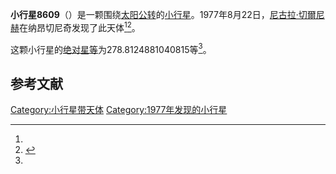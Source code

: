 {{Infobox planet
| bgcolour = #FFFFC0
| name = 8609 Shuvalov
| symbol = 
| image = 
| caption = 
| discovery = yes
| discovery_ref = 
| discoverer = [[尼古拉·切爾尼赫|尼古拉·切爾尼赫]]
| discovery_site = [[纳昂切尼奇|纳昂切尼奇]] 
| discovered = 1977年8月22日
| designations = yes
| mp_name = 
| named_after = 
| alt_names = 1977 QH3/ 1992 SJ13
| mp_category = [[主带小行星|主带小行星]]
| orbit_ref = <ref name="a">[http://ssd.jpl.nasa.gov/sbdb.cgi?sstr=8609 8609 Shuvalov] {{Wayback|url=http://ssd.jpl.nasa.gov/sbdb.cgi?sstr=8609 |date=20140925074055 }}，小行星數據庫瀏覽器（JPL Small-Body Database Browser）－[[美国国家航空航天局|美国国家航空航天局]]喷气推进实验室</ref>
| epoch = 2456400.5 (2013年4月18日更新)
| aphelion = {{convert|3.105897146128457|AU|km|3|abbr=on|lk=out}}
| perihelion = {{convert|1.712884176207079|AU|km|3|abbr=on}}
| semimajor = {{convert|2.409390661167768|AU|km|3|abbr=on}}
| eccentricity = 0.289079931
| period = 1366.026929 [[日|日]]<br />3.74[[儒略年|儒略年]]
| avg_speed = 
| inclination = 9.136640974158311
| asc_node = 127.338094020181
| mean_anomaly = 
| arg_peri = 278.8124881040815
| satellites = 
| physical_characteristics = yes
| dimensions = 
| mass = 
| density = 
| surface_grav = 
| escape_velocity = 
| sidereal_day = 
| axial_tilt = 
| pole_ecliptic_lat = 
| pole_ecliptic_lon = 
| albedo = 
| temperatures= 
| temp_name1 = 
| mean_temp_1 = 
| max_temp_1 = 
| temp_name2 = 
| max_temp_2 = 
| spectral_type = 
| abs_magnitude = 278.8124881040815
}}

'''小行星8609'''（{{lang-en|8609 Shuvalov}}）是一颗围绕[[太阳|太阳]][[公转|公转]]的[[小行星|小行星]]。1977年8月22日，[[尼古拉·切爾尼赫|尼古拉·切爾尼赫]]在纳昂切尼奇发现了此天体<ref name="a" /><ref>{{cite news|title=小行星列表|url=http://cfa-www.harvard.edu/iau/lists/NumberedMPs.txt|accessdate=2013-07-08|newspaper=哈佛大学|archive-date=2008-05-17|archive-url=https://web.archive.org/web/20080517010638/http://cfa-www.harvard.edu/iau/lists/NumberedMPs.txt|dead-url=no}}</ref>。

这颗小行星的[[绝对星等|绝对星等]]为278.8124881040815等<ref name="a" />。

==参考文献==
{{reflist}}
{{Minor Planet Number|[[小行星8608|小行星8608]]|[[小行星8610|小行星8610]]}}

{{小天体}}

[[Category:小行星带天体|Category:小行星带天体]]
[[Category:1977年发现的小行星|Category:1977年发现的小行星]]

{{asteroid-stub}}